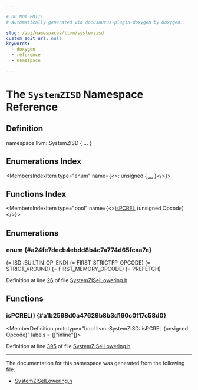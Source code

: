 ```yaml
---

# DO NOT EDIT!
# Automatically generated via docusaurus-plugin-doxygen by Doxygen.

slug: /api/namespaces/llvm/systemzisd
custom_edit_url: null
keywords:
  - doxygen
  - reference
  - namespace

---
```





# The `SystemZISD` Namespace Reference

<DoxygenPage pluginConfig={pluginConfig}>



## Definition

<CodeBlock>namespace llvm::SystemZISD &#123; ... &#125;</CodeBlock>

## Enumerations Index

<MembersIndex>

<MembersIndexItem
  type="enum"
  name={<>: unsigned &#123; <a href="#a24fe7decb4ebdd8b4c7a774d65fcaa7e">...</a> &#125;</>}>
</MembersIndexItem>

</MembersIndex>

## Functions Index

<MembersIndex>

<MembersIndexItem
  type="bool"
  name={<><a href="#a1b2598d0a47629b8b3d160c0f17c58d0">isPCREL</a> (unsigned Opcode)</>}>
</MembersIndexItem>

</MembersIndex>


<SectionDefinition>

## Enumerations

### enum  {#a24fe7decb4ebdd8b4c7a774d65fcaa7e}

<MemberDefinition
  prototype="enum llvm::SystemZISD::NodeType : unsigned">

<EnumerationList title="Enumeration values">

<Link id="a24fe7decb4ebdd8b4c7a774d65fcaa7eaf84d26f373783d9aa468bf3145eb5a20" />
<EnumerationListItem name="FIRST_NUMBER">
 (= ISD::BUILTIN&#95;OP&#95;END)
</EnumerationListItem>

<Link id="a24fe7decb4ebdd8b4c7a774d65fcaa7ea47b4f2b94d532bbbd05cd8f19df6bf9d" />
<EnumerationListItem name="RET_GLUE">

</EnumerationListItem>

<Link id="a24fe7decb4ebdd8b4c7a774d65fcaa7ead1cbddae021bff7a8397506361b3aeb3" />
<EnumerationListItem name="CALL">

</EnumerationListItem>

<Link id="a24fe7decb4ebdd8b4c7a774d65fcaa7ea5795d03079652d1e1c5d61a3dfb3d456" />
<EnumerationListItem name="SIBCALL">

</EnumerationListItem>

<Link id="a24fe7decb4ebdd8b4c7a774d65fcaa7eab9aa68e97e9e4a044c783be302ec2f3d" />
<EnumerationListItem name="TLS_GDCALL">

</EnumerationListItem>

<Link id="a24fe7decb4ebdd8b4c7a774d65fcaa7ea14811e54cd42d7db17732f77cacd0223" />
<EnumerationListItem name="TLS_LDCALL">

</EnumerationListItem>

<Link id="a24fe7decb4ebdd8b4c7a774d65fcaa7ea83726d5e1511048f397e726b7f61b109" />
<EnumerationListItem name="PCREL_WRAPPER">

</EnumerationListItem>

<Link id="a24fe7decb4ebdd8b4c7a774d65fcaa7eaafe7d84d44aa03acb19fee9d9deb6e4d" />
<EnumerationListItem name="PCREL_OFFSET">

</EnumerationListItem>

<Link id="a24fe7decb4ebdd8b4c7a774d65fcaa7ea492cf44e417890c9ec7a8138e26d23a7" />
<EnumerationListItem name="ICMP">

</EnumerationListItem>

<Link id="a24fe7decb4ebdd8b4c7a774d65fcaa7ea953306a1f2d027e6b76aea6c045bd9cc" />
<EnumerationListItem name="FCMP">

</EnumerationListItem>

<Link id="a24fe7decb4ebdd8b4c7a774d65fcaa7ea68ace50a32835aa0562cf8f9694ba510" />
<EnumerationListItem name="TM">

</EnumerationListItem>

<Link id="a24fe7decb4ebdd8b4c7a774d65fcaa7eaa97a16094015d4b1074989bc92fca007" />
<EnumerationListItem name="BR_CCMASK">

</EnumerationListItem>

<Link id="a24fe7decb4ebdd8b4c7a774d65fcaa7eaad70b711d89890454ad6cbae8669f02f" />
<EnumerationListItem name="SELECT_CCMASK">

</EnumerationListItem>

<Link id="a24fe7decb4ebdd8b4c7a774d65fcaa7ea7cc4d76410ab83f7f6b9d4953f0a23a5" />
<EnumerationListItem name="ADJDYNALLOC">

</EnumerationListItem>

<Link id="a24fe7decb4ebdd8b4c7a774d65fcaa7eaeccf0727bd03f9b84f17b6e43c8a91e7" />
<EnumerationListItem name="PROBED_ALLOCA">

</EnumerationListItem>

<Link id="a24fe7decb4ebdd8b4c7a774d65fcaa7ea444c94d94b53b6c8177662aa9693ae08" />
<EnumerationListItem name="POPCNT">

</EnumerationListItem>

<Link id="a24fe7decb4ebdd8b4c7a774d65fcaa7ea00b0a8008be56552268b375927c4404b" />
<EnumerationListItem name="SMUL_LOHI">

</EnumerationListItem>

<Link id="a24fe7decb4ebdd8b4c7a774d65fcaa7ead45b2c4c8cbc1b8391256bbcef4ffbd0" />
<EnumerationListItem name="UMUL_LOHI">

</EnumerationListItem>

<Link id="a24fe7decb4ebdd8b4c7a774d65fcaa7ea21fc3e338a7edf9f8dfd0b3a1a0bbad4" />
<EnumerationListItem name="SDIVREM">

</EnumerationListItem>

<Link id="a24fe7decb4ebdd8b4c7a774d65fcaa7eabf518fec3f797e5292f2bca8993b88ae" />
<EnumerationListItem name="UDIVREM">

</EnumerationListItem>

<Link id="a24fe7decb4ebdd8b4c7a774d65fcaa7ea2e34629beda8908a34628d502cb6043f" />
<EnumerationListItem name="SADDO">

</EnumerationListItem>

<Link id="a24fe7decb4ebdd8b4c7a774d65fcaa7eafa1b07345e47c0b5d21cdf16cef007a9" />
<EnumerationListItem name="SSUBO">

</EnumerationListItem>

<Link id="a24fe7decb4ebdd8b4c7a774d65fcaa7ea3a718a0464f33ec597a5622090d7c242" />
<EnumerationListItem name="UADDO">

</EnumerationListItem>

<Link id="a24fe7decb4ebdd8b4c7a774d65fcaa7eaae49057ad8e68e50e3853f594a1d0f80" />
<EnumerationListItem name="USUBO">

</EnumerationListItem>

<Link id="a24fe7decb4ebdd8b4c7a774d65fcaa7eabdb92feb1779053c3dddfa1ad8d4c446" />
<EnumerationListItem name="ADDCARRY">

</EnumerationListItem>

<Link id="a24fe7decb4ebdd8b4c7a774d65fcaa7eab95580374548aeff114859881b693eea" />
<EnumerationListItem name="SUBCARRY">

</EnumerationListItem>

<Link id="a24fe7decb4ebdd8b4c7a774d65fcaa7eac3df8a574c55bfeb555f09b30e3cf2e9" />
<EnumerationListItem name="GET_CCMASK">

</EnumerationListItem>

<Link id="a24fe7decb4ebdd8b4c7a774d65fcaa7ead36cb2203fdbacca879ada09db0b0a85" />
<EnumerationListItem name="MVC">

</EnumerationListItem>

<Link id="a24fe7decb4ebdd8b4c7a774d65fcaa7ea759e5ccb2f3482b90674d4289cf147b7" />
<EnumerationListItem name="NC">

</EnumerationListItem>

<Link id="a24fe7decb4ebdd8b4c7a774d65fcaa7ea6908fddc602ce5a12ea10c07af44a9ef" />
<EnumerationListItem name="OC">

</EnumerationListItem>

<Link id="a24fe7decb4ebdd8b4c7a774d65fcaa7ea9cac76531875c59c8d879507bc72e282" />
<EnumerationListItem name="XC">

</EnumerationListItem>

<Link id="a24fe7decb4ebdd8b4c7a774d65fcaa7ea4bad211a26808864fb8f06f4e7d52035" />
<EnumerationListItem name="CLC">

</EnumerationListItem>

<Link id="a24fe7decb4ebdd8b4c7a774d65fcaa7eae2c528e66350d03bf0fe7e2d40ab62cf" />
<EnumerationListItem name="MEMSET_MVC">

</EnumerationListItem>

<Link id="a24fe7decb4ebdd8b4c7a774d65fcaa7eaafca0314124e4aa31b2d9c49a7f582d5" />
<EnumerationListItem name="STPCPY">

</EnumerationListItem>

<Link id="a24fe7decb4ebdd8b4c7a774d65fcaa7ea911be528010d96a9935f856bd0bc4beb" />
<EnumerationListItem name="STRCMP">

</EnumerationListItem>

<Link id="a24fe7decb4ebdd8b4c7a774d65fcaa7ea3dc1a332d83e53ff1697d24420fe81dd" />
<EnumerationListItem name="SEARCH_STRING">

</EnumerationListItem>

<Link id="a24fe7decb4ebdd8b4c7a774d65fcaa7ea6d440313d2fc4fe1aefe580a1ebca98c" />
<EnumerationListItem name="IPM">

</EnumerationListItem>

<Link id="a24fe7decb4ebdd8b4c7a774d65fcaa7ea06585117cad61e4558049d568736a665" />
<EnumerationListItem name="TBEGIN">

</EnumerationListItem>

<Link id="a24fe7decb4ebdd8b4c7a774d65fcaa7ea170dfc3831e53f01cfef80f26ebd49d0" />
<EnumerationListItem name="TBEGIN_NOFLOAT">

</EnumerationListItem>

<Link id="a24fe7decb4ebdd8b4c7a774d65fcaa7ea99876414c508c4d64d0b3ddb051f8e47" />
<EnumerationListItem name="TEND">

</EnumerationListItem>

<Link id="a24fe7decb4ebdd8b4c7a774d65fcaa7ea7bafe6b273a2e646673197555986f636" />
<EnumerationListItem name="BYTE_MASK">

</EnumerationListItem>

<Link id="a24fe7decb4ebdd8b4c7a774d65fcaa7ea39e1c54eb43a73221817d060bf5f27a1" />
<EnumerationListItem name="ROTATE_MASK">

</EnumerationListItem>

<Link id="a24fe7decb4ebdd8b4c7a774d65fcaa7ea6ec607d4e1a29496a13bf2c88943e010" />
<EnumerationListItem name="REPLICATE">

</EnumerationListItem>

<Link id="a24fe7decb4ebdd8b4c7a774d65fcaa7eaac77c7db1e1031a04b6f2ff55dca841d" />
<EnumerationListItem name="JOIN_DWORDS">

</EnumerationListItem>

<Link id="a24fe7decb4ebdd8b4c7a774d65fcaa7ea78513267bb51e11895f2049870129857" />
<EnumerationListItem name="SPLAT">

</EnumerationListItem>

<Link id="a24fe7decb4ebdd8b4c7a774d65fcaa7ea61c7d2c626a5e07acd6fea7f82bc10af" />
<EnumerationListItem name="MERGE_HIGH">

</EnumerationListItem>

<Link id="a24fe7decb4ebdd8b4c7a774d65fcaa7ea5205edbb39546c930b65481b7b4988ac" />
<EnumerationListItem name="MERGE_LOW">

</EnumerationListItem>

<Link id="a24fe7decb4ebdd8b4c7a774d65fcaa7ea1292e7941033038c6394c6dcbf6f842c" />
<EnumerationListItem name="SHL_DOUBLE">

</EnumerationListItem>

<Link id="a24fe7decb4ebdd8b4c7a774d65fcaa7ea34d70f9f8a0e747c1df775097bffa7ac" />
<EnumerationListItem name="PERMUTE_DWORDS">

</EnumerationListItem>

<Link id="a24fe7decb4ebdd8b4c7a774d65fcaa7ea36e0a594befa35302fd75225b5663a7a" />
<EnumerationListItem name="PERMUTE">

</EnumerationListItem>

<Link id="a24fe7decb4ebdd8b4c7a774d65fcaa7ea2de796f751ab625e6fb313aca2375e98" />
<EnumerationListItem name="PACK">

</EnumerationListItem>

<Link id="a24fe7decb4ebdd8b4c7a774d65fcaa7ea3c15f374e58d8fb156b02515fbe645ce" />
<EnumerationListItem name="PACKS_CC">

</EnumerationListItem>

<Link id="a24fe7decb4ebdd8b4c7a774d65fcaa7ea3cf71c91cd5b0d7b39330daac62d4d7f" />
<EnumerationListItem name="PACKLS_CC">

</EnumerationListItem>

<Link id="a24fe7decb4ebdd8b4c7a774d65fcaa7ea8fe96abc026cb9c226576dc9963fa8de" />
<EnumerationListItem name="UNPACK_HIGH">

</EnumerationListItem>

<Link id="a24fe7decb4ebdd8b4c7a774d65fcaa7ea74190ce96d6b42555298672988c10aec" />
<EnumerationListItem name="UNPACKL_HIGH">

</EnumerationListItem>

<Link id="a24fe7decb4ebdd8b4c7a774d65fcaa7eadda8ba4eca9493367d60774ee0e29ac2" />
<EnumerationListItem name="UNPACK_LOW">

</EnumerationListItem>

<Link id="a24fe7decb4ebdd8b4c7a774d65fcaa7ea7faafd78c677ec1f7ef030d26e6055b2" />
<EnumerationListItem name="UNPACKL_LOW">

</EnumerationListItem>

<Link id="a24fe7decb4ebdd8b4c7a774d65fcaa7ea951445438fde4d895c27991417c70735" />
<EnumerationListItem name="VSHL_BY_SCALAR">

</EnumerationListItem>

<Link id="a24fe7decb4ebdd8b4c7a774d65fcaa7eadd4cb11a38a48435a2d3922f2d15a415" />
<EnumerationListItem name="VSRL_BY_SCALAR">

</EnumerationListItem>

<Link id="a24fe7decb4ebdd8b4c7a774d65fcaa7ea49a446caf91acd22a0cbf2161997da65" />
<EnumerationListItem name="VSRA_BY_SCALAR">

</EnumerationListItem>

<Link id="a24fe7decb4ebdd8b4c7a774d65fcaa7eaf7c47e515d651e2639a6f8e87d38ebc1" />
<EnumerationListItem name="VROTL_BY_SCALAR">

</EnumerationListItem>

<Link id="a24fe7decb4ebdd8b4c7a774d65fcaa7eaa787878750f9f5fa36127e06f906cf5e" />
<EnumerationListItem name="VSUM">

</EnumerationListItem>

<Link id="a24fe7decb4ebdd8b4c7a774d65fcaa7eafe913659f9dc8ebe21eced30e13ec524" />
<EnumerationListItem name="VACC">

</EnumerationListItem>

<Link id="a24fe7decb4ebdd8b4c7a774d65fcaa7ea791838d9dce72a5f67ed900924765e89" />
<EnumerationListItem name="VSCBI">

</EnumerationListItem>

<Link id="a24fe7decb4ebdd8b4c7a774d65fcaa7ea9b93811bc755fd2e8ebacad7277af236" />
<EnumerationListItem name="VAC">

</EnumerationListItem>

<Link id="a24fe7decb4ebdd8b4c7a774d65fcaa7ea5b1e2bfad8150ce845f6767c1b0f7eba" />
<EnumerationListItem name="VSBI">

</EnumerationListItem>

<Link id="a24fe7decb4ebdd8b4c7a774d65fcaa7eafd556b244066f2a93a428f2bb268a5ad" />
<EnumerationListItem name="VACCC">

</EnumerationListItem>

<Link id="a24fe7decb4ebdd8b4c7a774d65fcaa7ea2988e80c0cf405fd1f2154c9b71d6427" />
<EnumerationListItem name="VSBCBI">

</EnumerationListItem>

<Link id="a24fe7decb4ebdd8b4c7a774d65fcaa7ead48016bf0e16628681e66b8bbd343265" />
<EnumerationListItem name="VICMPE">

</EnumerationListItem>

<Link id="a24fe7decb4ebdd8b4c7a774d65fcaa7ea3937a9b45893ab29ea31d756132ff245" />
<EnumerationListItem name="VICMPH">

</EnumerationListItem>

<Link id="a24fe7decb4ebdd8b4c7a774d65fcaa7ea8790139ef46ca2c93fc2c0420b752bef" />
<EnumerationListItem name="VICMPHL">

</EnumerationListItem>

<Link id="a24fe7decb4ebdd8b4c7a774d65fcaa7ea010dc6febab09af375d40d42767d4a7f" />
<EnumerationListItem name="VICMPES">

</EnumerationListItem>

<Link id="a24fe7decb4ebdd8b4c7a774d65fcaa7ea8fe84aca6c13d00a37ead5eb6fc3c796" />
<EnumerationListItem name="VICMPHS">

</EnumerationListItem>

<Link id="a24fe7decb4ebdd8b4c7a774d65fcaa7ea88c9c5ca59563f88dba13e85cef233d3" />
<EnumerationListItem name="VICMPHLS">

</EnumerationListItem>

<Link id="a24fe7decb4ebdd8b4c7a774d65fcaa7eae313e2b60e3b9c464b6edb5467db7361" />
<EnumerationListItem name="VFCMPE">

</EnumerationListItem>

<Link id="a24fe7decb4ebdd8b4c7a774d65fcaa7ea105e999bd9b5b103567fe22edb12bb85" />
<EnumerationListItem name="VFCMPH">

</EnumerationListItem>

<Link id="a24fe7decb4ebdd8b4c7a774d65fcaa7ea3dc1b0d6ca98f21f2c1651b5614cf4dd" />
<EnumerationListItem name="VFCMPHE">

</EnumerationListItem>

<Link id="a24fe7decb4ebdd8b4c7a774d65fcaa7ea318caa6c938260ed18240d0c74d7a2e3" />
<EnumerationListItem name="VFCMPES">

</EnumerationListItem>

<Link id="a24fe7decb4ebdd8b4c7a774d65fcaa7eae8663bd372acf7fead0355f13b765c7b" />
<EnumerationListItem name="VFCMPHS">

</EnumerationListItem>

<Link id="a24fe7decb4ebdd8b4c7a774d65fcaa7ead9cf1fe08375829da31b8d39ac4d8cf6" />
<EnumerationListItem name="VFCMPHES">

</EnumerationListItem>

<Link id="a24fe7decb4ebdd8b4c7a774d65fcaa7eae9931fa5e9e6d9a87ab97b2754862abe" />
<EnumerationListItem name="VFTCI">

</EnumerationListItem>

<Link id="a24fe7decb4ebdd8b4c7a774d65fcaa7ea2d73c0273407d7abc13910355dd1ed9a" />
<EnumerationListItem name="VEXTEND">

</EnumerationListItem>

<Link id="a24fe7decb4ebdd8b4c7a774d65fcaa7eaf66f7a827254d8907df7d5bed37dffbe" />
<EnumerationListItem name="VROUND">

</EnumerationListItem>

<Link id="a24fe7decb4ebdd8b4c7a774d65fcaa7ead4d16a07d2c584273ab7195e1f09a4f4" />
<EnumerationListItem name="VTM">

</EnumerationListItem>

<Link id="a24fe7decb4ebdd8b4c7a774d65fcaa7ea96acce1fe4615de8ba877c8ff546c91e" />
<EnumerationListItem name="SCMP128HI">

</EnumerationListItem>

<Link id="a24fe7decb4ebdd8b4c7a774d65fcaa7eadcf90199fad103e6b3325b4e15abdf4c" />
<EnumerationListItem name="UCMP128HI">

</EnumerationListItem>

<Link id="a24fe7decb4ebdd8b4c7a774d65fcaa7eaececc0bac40077a33393c0e45c15db88" />
<EnumerationListItem name="VFAE_CC">

</EnumerationListItem>

<Link id="a24fe7decb4ebdd8b4c7a774d65fcaa7eaa6b5511940e0acaec80c87c36b5d7be4" />
<EnumerationListItem name="VFAEZ_CC">

</EnumerationListItem>

<Link id="a24fe7decb4ebdd8b4c7a774d65fcaa7ea4283ef44dbe96aa5d273e30bd851630e" />
<EnumerationListItem name="VFEE_CC">

</EnumerationListItem>

<Link id="a24fe7decb4ebdd8b4c7a774d65fcaa7ea533ed7ae4c0153e322b359267fe344bb" />
<EnumerationListItem name="VFEEZ_CC">

</EnumerationListItem>

<Link id="a24fe7decb4ebdd8b4c7a774d65fcaa7eae203e19afc9683f9ad529e99d507ffb9" />
<EnumerationListItem name="VFENE_CC">

</EnumerationListItem>

<Link id="a24fe7decb4ebdd8b4c7a774d65fcaa7ea188006f9abb586e28ffea9acaff40333" />
<EnumerationListItem name="VFENEZ_CC">

</EnumerationListItem>

<Link id="a24fe7decb4ebdd8b4c7a774d65fcaa7eab321c52d82a5776fe6859eb333dfc155" />
<EnumerationListItem name="VISTR_CC">

</EnumerationListItem>

<Link id="a24fe7decb4ebdd8b4c7a774d65fcaa7eaefd3c88f8c78fe6332e62b21f88ef5c4" />
<EnumerationListItem name="VSTRC_CC">

</EnumerationListItem>

<Link id="a24fe7decb4ebdd8b4c7a774d65fcaa7ea3c997d8e91445f1a8d3c2875f56fcfb4" />
<EnumerationListItem name="VSTRCZ_CC">

</EnumerationListItem>

<Link id="a24fe7decb4ebdd8b4c7a774d65fcaa7ea4ba65a4285f149925b0f1f0bf204f076" />
<EnumerationListItem name="VSTRS_CC">

</EnumerationListItem>

<Link id="a24fe7decb4ebdd8b4c7a774d65fcaa7eadc641be288d6e771f679da42f34a355a" />
<EnumerationListItem name="VSTRSZ_CC">

</EnumerationListItem>

<Link id="a24fe7decb4ebdd8b4c7a774d65fcaa7ea3aae0d17b59ddc5732db8fbebc8e9bca" />
<EnumerationListItem name="TDC">

</EnumerationListItem>

<Link id="a24fe7decb4ebdd8b4c7a774d65fcaa7eadf7d8e59ae67b53c55695e082d943b0a" />
<EnumerationListItem name="ADA_ENTRY">

</EnumerationListItem>

<Link id="a24fe7decb4ebdd8b4c7a774d65fcaa7ea7f1cb1c62d0c00979a0a710510b1ff1a" />
<EnumerationListItem name="FIRST_STRICTFP_OPCODE">

</EnumerationListItem>

<Link id="a24fe7decb4ebdd8b4c7a774d65fcaa7ea8fa8793b5c9f78d8afd33599526c89e0" />
<EnumerationListItem name="STRICT_FCMP">
 (= FIRST&#95;STRICTFP&#95;OPCODE)
</EnumerationListItem>

<Link id="a24fe7decb4ebdd8b4c7a774d65fcaa7ea953db4bd4e3f8f6b0339f0cb6bad7b4e" />
<EnumerationListItem name="STRICT_FCMPS">

</EnumerationListItem>

<Link id="a24fe7decb4ebdd8b4c7a774d65fcaa7ea049e8d73537f0c6923934098cd21fe37" />
<EnumerationListItem name="STRICT_VFCMPE">

</EnumerationListItem>

<Link id="a24fe7decb4ebdd8b4c7a774d65fcaa7ea5d51fffbbd28177f573222e3f272b08a" />
<EnumerationListItem name="STRICT_VFCMPH">

</EnumerationListItem>

<Link id="a24fe7decb4ebdd8b4c7a774d65fcaa7ea57204372483168853e5ff6fc15c00e9c" />
<EnumerationListItem name="STRICT_VFCMPHE">

</EnumerationListItem>

<Link id="a24fe7decb4ebdd8b4c7a774d65fcaa7eaed638be1b8ac3a076c94e8a6c2788a30" />
<EnumerationListItem name="STRICT_VFCMPES">

</EnumerationListItem>

<Link id="a24fe7decb4ebdd8b4c7a774d65fcaa7ea36242aeee059dc72c5fd8c7f257ff87e" />
<EnumerationListItem name="STRICT_VFCMPHS">

</EnumerationListItem>

<Link id="a24fe7decb4ebdd8b4c7a774d65fcaa7ea082859556cebd4b23c14792ffafcddbc" />
<EnumerationListItem name="STRICT_VFCMPHES">

</EnumerationListItem>

<Link id="a24fe7decb4ebdd8b4c7a774d65fcaa7ea5792d88de7f3f5db191a38bf8903e7ec" />
<EnumerationListItem name="STRICT_VEXTEND">

</EnumerationListItem>

<Link id="a24fe7decb4ebdd8b4c7a774d65fcaa7ea922ad40f7bf9cf341b42e2b3ce6d4699" />
<EnumerationListItem name="STRICT_VROUND">

</EnumerationListItem>

<Link id="a24fe7decb4ebdd8b4c7a774d65fcaa7ead16915efb4b00c9c30e3077ede3ec40f" />
<EnumerationListItem name="LAST_STRICTFP_OPCODE">
 (= STRICT&#95;VROUND)
</EnumerationListItem>

<Link id="a24fe7decb4ebdd8b4c7a774d65fcaa7ea150e711c3247b64e333f71c3ae7447bb" />
<EnumerationListItem name="FIRST_MEMORY_OPCODE">

</EnumerationListItem>

<Link id="a24fe7decb4ebdd8b4c7a774d65fcaa7ea5c6a8c30d309b7d185c808946abb15a5" />
<EnumerationListItem name="ATOMIC_SWAPW">
 (= FIRST&#95;MEMORY&#95;OPCODE)
</EnumerationListItem>

<Link id="a24fe7decb4ebdd8b4c7a774d65fcaa7eab7f95ba529b4c10bbcf8bd1602a3f62f" />
<EnumerationListItem name="ATOMIC_LOADW_ADD">

</EnumerationListItem>

<Link id="a24fe7decb4ebdd8b4c7a774d65fcaa7ea72da9d1d453cd4597248d9f7438d5d3d" />
<EnumerationListItem name="ATOMIC_LOADW_SUB">

</EnumerationListItem>

<Link id="a24fe7decb4ebdd8b4c7a774d65fcaa7ea4b47e34d6a6eea607bb9c1fad496fd72" />
<EnumerationListItem name="ATOMIC_LOADW_AND">

</EnumerationListItem>

<Link id="a24fe7decb4ebdd8b4c7a774d65fcaa7ea11fe3ed339f75f26dd08fd79fedd8727" />
<EnumerationListItem name="ATOMIC_LOADW_OR">

</EnumerationListItem>

<Link id="a24fe7decb4ebdd8b4c7a774d65fcaa7eaadb79ffeaf6c7a9ef0f6149105f5f12e" />
<EnumerationListItem name="ATOMIC_LOADW_XOR">

</EnumerationListItem>

<Link id="a24fe7decb4ebdd8b4c7a774d65fcaa7ea3be350fd3d03096b7c8139f5103560e0" />
<EnumerationListItem name="ATOMIC_LOADW_NAND">

</EnumerationListItem>

<Link id="a24fe7decb4ebdd8b4c7a774d65fcaa7ea74aaff84bdfedd96b073aab2bdd2c5bd" />
<EnumerationListItem name="ATOMIC_LOADW_MIN">

</EnumerationListItem>

<Link id="a24fe7decb4ebdd8b4c7a774d65fcaa7ea18503f8a305a329c3d53fd2f2ff4cc59" />
<EnumerationListItem name="ATOMIC_LOADW_MAX">

</EnumerationListItem>

<Link id="a24fe7decb4ebdd8b4c7a774d65fcaa7ea464ff8138693e57c4e247f771aa366dc" />
<EnumerationListItem name="ATOMIC_LOADW_UMIN">

</EnumerationListItem>

<Link id="a24fe7decb4ebdd8b4c7a774d65fcaa7ea1870a94186abd301017bcb7fa7ea2e93" />
<EnumerationListItem name="ATOMIC_LOADW_UMAX">

</EnumerationListItem>

<Link id="a24fe7decb4ebdd8b4c7a774d65fcaa7eac29643ffd97b5dbd495a345eaf4abd48" />
<EnumerationListItem name="ATOMIC_CMP_SWAPW">

</EnumerationListItem>

<Link id="a24fe7decb4ebdd8b4c7a774d65fcaa7ea5da965231accfa7468bc318b1d1e4a51" />
<EnumerationListItem name="ATOMIC_CMP_SWAP">

</EnumerationListItem>

<Link id="a24fe7decb4ebdd8b4c7a774d65fcaa7eab5005d5eef577f27c7037601011330cf" />
<EnumerationListItem name="ATOMIC_LOAD_128">

</EnumerationListItem>

<Link id="a24fe7decb4ebdd8b4c7a774d65fcaa7eaefb484dc8dcb49d69910c571b6662535" />
<EnumerationListItem name="ATOMIC_STORE_128">

</EnumerationListItem>

<Link id="a24fe7decb4ebdd8b4c7a774d65fcaa7eadf4b84eddd2fd4ea00a4857965af9ba0" />
<EnumerationListItem name="ATOMIC_CMP_SWAP_128">

</EnumerationListItem>

<Link id="a24fe7decb4ebdd8b4c7a774d65fcaa7ea77f44d4c42b3be43f834a4221609320c" />
<EnumerationListItem name="LRV">

</EnumerationListItem>

<Link id="a24fe7decb4ebdd8b4c7a774d65fcaa7ea94e3f30850d84e2a0c63124fb612ebc5" />
<EnumerationListItem name="STRV">

</EnumerationListItem>

<Link id="a24fe7decb4ebdd8b4c7a774d65fcaa7ea872f993c4606d5e214f3ac75617aa5d2" />
<EnumerationListItem name="VLER">

</EnumerationListItem>

<Link id="a24fe7decb4ebdd8b4c7a774d65fcaa7ea5080800ee5ba7faf99345429b690f738" />
<EnumerationListItem name="VSTER">

</EnumerationListItem>

<Link id="a24fe7decb4ebdd8b4c7a774d65fcaa7ea1a30b88a424b94ac8fb9fb99dbd62821" />
<EnumerationListItem name="STCKF">

</EnumerationListItem>

<Link id="a24fe7decb4ebdd8b4c7a774d65fcaa7ea3ed31904708d1cea83e603c1b58e9617" />
<EnumerationListItem name="PREFETCH">

</EnumerationListItem>

<Link id="a24fe7decb4ebdd8b4c7a774d65fcaa7ea1da234b421f77ebf1ef82eb64c9719d1" />
<EnumerationListItem name="LAST_MEMORY_OPCODE">
 (= PREFETCH)
</EnumerationListItem>

</EnumerationList>

Definition at line <a href="/docs/api/files/lib/lib/target/lib/target/systemz/systemzisellowering-h/#l00026">26</a> of file <a href="/docs/api/files/lib/lib/target/lib/target/systemz/systemzisellowering-h">SystemZISelLowering.h</a>.
</MemberDefinition>

</SectionDefinition>

<SectionDefinition>

## Functions

### isPCREL() {#a1b2598d0a47629b8b3d160c0f17c58d0}

<MemberDefinition
  prototype="bool llvm::SystemZISD::isPCREL (unsigned Opcode)"
  labels = {["inline"]}>

Definition at line <a href="/docs/api/files/lib/lib/target/lib/target/systemz/systemzisellowering-h/#l00395">395</a> of file <a href="/docs/api/files/lib/lib/target/lib/target/systemz/systemzisellowering-h">SystemZISelLowering.h</a>.
</MemberDefinition>

</SectionDefinition>

<hr/>

The documentation for this namespace was generated from the following file:

<ul>
<li><a href="/docs/api/files/lib/lib/target/lib/target/systemz/systemzisellowering-h">SystemZISelLowering.h</a></li>
</ul>

</DoxygenPage>
